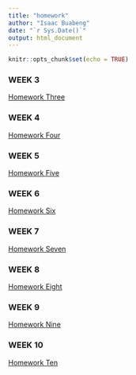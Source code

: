 ```yaml
---
title: "homework"
author: "Isaac Buabeng"
date: "`r Sys.Date()`"
output: html_document
---
```


```r
knitr::opts_chunk$set(echo = TRUE)
```


### WEEK 3
[Homework Three](homework_three.html)

### WEEK 4
[Homework Four](homework_four.html)

### WEEK 5
[Homework Five](homework_five.html)

### WEEK 6
[Homework Six](homework_six.html)

### WEEK 7
[Homework Seven](homework_seven.html)

### WEEK 8 
[Homework Eight](homework_eight.html)

### WEEK 9
[Homework Nine]("C:\Users\User\Documents\compbioproj\BuabengBIO381\birds_project.zip")

### WEEK 10
[Homework Ten](homework_ten.html)
